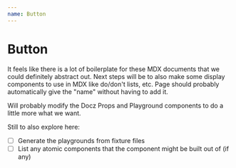 ```yaml
---
name: Button
---
```



# Button

It feels like there is a lot of boilerplate for these MDX documents that we could definitely abstract out. Next steps will be to also make some display components to use in MDX like do/don't lists, etc. Page should probably automatically give the "name" without having to add it.

Will probably modify the Docz Props and Playground components to do a little more what we want.

Still to also explore here:

- [ ] Generate the playgrounds from fixture files
- [ ] List any atomic components that the component might be built out of (if any)

<Props of={EspButton} />

<Playground>
  <EspButton content='Docz Demo' />
</Playground>

<Playground>
  <EspButton content='Positive' outcome='positive' />
</Playground>
